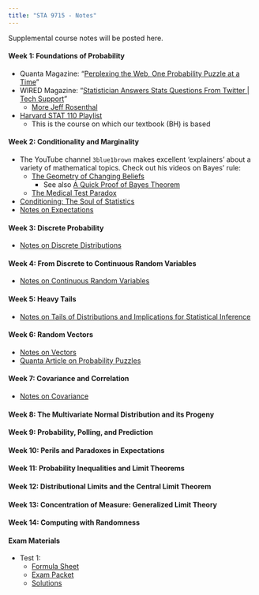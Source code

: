 ```yaml
---
title: "STA 9715 - Notes"
---
```


Supplemental course notes will be posted here.

#### Week 1: Foundations of Probability

- Quanta Magazine: "[Perplexing the Web, One Probability Puzzle at a Time](https://www.quantamagazine.org/perplexing-the-web-one-probability-puzzle-at-a-time-20240829/)"
- WIRED Magazine: "[Statistician Answers Stats Questions From Twitter 
| Tech Support](https://www.youtube.com/watch?v=QW3KRaz4aI4)"
  - [More Jeff Rosenthal](https://www.youtube.com/watch?v=GNX7cRhWVi0)
- [Harvard STAT 110 Playlist](https://www.youtube.com/playlist?list=PL2SOU6wwxB0uwwH80KTQ6ht66KWxbzTIo)
  - This is the course on which our textbook (BH) is based

#### Week 2: Conditionality and Marginality

- The YouTube channel `3blue1brown` makes excellent 'explainers' about a variety
  of mathematical topics. Check out his videos on Bayes' rule: 
  - [The Geometry of Changing Beliefs](https://www.youtube.com/watch?v=HZGCoVF3YvM)
    - See also [A Quick Proof of Bayes Theorem](https://www.youtube.com/watch?v=U_85TaXbeIo)
  - [The Medical Test Paradox](https://www.youtube.com/watch?v=lG4VkPoG3ko&)
- [Conditioning: The Soul of Statistics](https://www.youtube.com/watch?v=dzFf3r1yph8)
- [Notes on Expectations](./notes/expectations.html)

#### Week 3: Discrete Probability

- [Notes on Discrete Distributions](./notes/discrete_distributions.html)

#### Week 4: From Discrete to Continuous Random Variables

- [Notes on Continuous Random Variables](./notes/continuous_rvs.html)

#### Week 5: Heavy Tails

- [Notes on Tails of Distributions and Implications for Statistical Inference](./notes/tails.html)

#### Week 6: Random Vectors

- [Notes on Vectors](./notes/random_vectors.html)
- [Quanta Article on Probability Puzzles](https://www.quantamagazine.org/perplexing-the-web-one-probability-puzzle-at-a-time-20240829/)

#### Week 7: Covariance and Correlation

- [Notes on Covariance](./notes/covariance.html)


#### Week 8: The Multivariate Normal Distribution and its Progeny

#### Week 9: Probability, Polling, and Prediction

#### Week 10: Perils and Paradoxes in Expectations

#### Week 11: Probability Inequalities and Limit Theorems

#### Week 12: Distributional Limits and the Central Limit Theorem

#### Week 13: Concentration of Measure: Generalized Limit Theory

#### Week 14: Computing with Randomness

#### Exam Materials

- Test 1: 
  - [Formula Sheet](./notes/Test1/FormulaSheet.pdf)
  - [Exam Packet](./notes/Test1/ExamPacket.pdf)
  - [Solutions](./notes/Test1/solutions.html)


